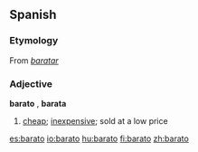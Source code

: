 ==Spanish==
===Etymology===
From ''[[baratar]]''

=== Adjective ===
'''barato''' {{m}}, '''barata''' {{f}}

# [[cheap]]; [[inexpensive]]; sold at a low price

[[es:barato]]
[[io:barato]]
[[hu:barato]]
[[fi:barato]]
[[zh:barato]]